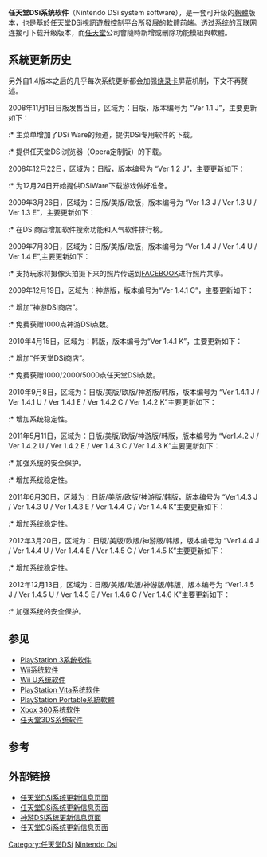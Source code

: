 {{unreferenced|time=2012-01-05T04:03:59+00:00}}
'''任天堂DSi系统软件'''（Nintendo DSi system software），是一套可升级的[[靭體|靭體]]版本，也是基於[[任天堂DSi|任天堂DSi]]視訊遊戲控制平台所發展的[[軟體|軟體]][[前端|前端]]。透过系统的互联网连接可下载升级版本，而[[任天堂|任天堂]]公司會隨時新增或刪除功能模組與軟體。

==系統更新历史==
{{FACT|DSi可以透过主机设定内的系统更新，来新增更多功能、服务或修正错误。日版DSi出厂时的版本编号是“Ver 1.0 J型”。更新时请勿关闭主机电源或切断无线网络，另外更新后也将无法复原。|time=2019-08-25}}

另外自1.4版本之后的几乎每次系统更新都会加强[[烧录卡|烧录卡]]屏蔽机制，下文不再赘述。

; 2008年11月1日日版发售当日，区域为：日版，版本编号为 “Ver 1.1 J”，主要更新如下：
:* 主菜单增加了DSi Ware的频道，提供DSi专用软件的下载。
:* 提供任天堂DSi浏览器（Opera定制版）的下载。

; 2008年12月22日，区域为：日版，版本编号为 “Ver 1.2 J”，主要更新如下：
:* 为12月24日开始提供DSiWare下载游戏做好准备。

; 2009年3月26日，区域为：日版/美版/欧版，版本编号为 “Ver 1.3 J / Ver 1.3 U / Ver 1.3 E”，主要更新如下：
:* 在DSi商店增加软件搜索功能和人气软件排行榜。

; 2009年7月30日，区域为：日版/美版/欧版，版本编号为 “Ver 1.4 J / Ver 1.4 U / Ver 1.4 E”,主要更新如下：
:* 支持玩家将摄像头拍摄下来的照片传送到[[FACEBOOK|FACEBOOK]]进行照片共享。

; 2009年12月19日，区域为：神游版，版本编号为“Ver 1.4.1 C”，主要更新如下：
:* 增加“神游DSi商店”。
:* 免费获赠1000点神游DSi点数。

; 2010年4月15日，区域为：韩版，版本编号为“Ver 1.4.1 K”，主要更新如下：
:* 增加“任天堂DSi商店”。
:* 免费获赠1000/2000/5000点任天堂DSi点数。

; 2010年9月8日，区域为：日版/美版/欧版/神游版/韩版，版本编号为 “Ver 1.4.1 J / Ver 1.4.1 U / Ver 1.4.1 E / Ver 1.4.2 C / Ver 1.4.2 K”主要更新如下：
:* 增加系统稳定性。 

; 2011年5月11日，区域为：日版/美版/欧版/神游版/韩版，版本编号为 “Ver1.4.2 J / Ver 1.4.2 U / Ver 1.4.2 E / Ver 1.4.3 C / Ver 1.4.3 K”主要更新如下：
:* 加强系统的安全保护。
:* 增加系统稳定性。

; 2011年6月30日，区域为：日版/美版/欧版/神游版/韩版，版本编号为 “Ver1.4.3 J / Ver 1.4.3 U / Ver 1.4.3 E / Ver 1.4.4 C / Ver 1.4.4 K”主要更新如下：
:* 增加系统稳定性。 

; 2012年3月20日，区域为：日版/美版/欧版/神游版/韩版，版本编号为 “Ver1.4.4 J / Ver 1.4.4 U / Ver 1.4.4 E / Ver 1.4.5 C / Ver 1.4.5 K”主要更新如下：
:* 增加系统稳定性。

; 2012年12月13日，区域为：日版/美版/欧版/神游版/韩版，版本编号为 “Ver1.4.5 J / Ver 1.4.5 U / Ver 1.4.5 E / Ver 1.4.6 C / Ver 1.4.6 K”主要更新如下：
:* 加强系统的安全保护。

==参见==
* [[PlayStation_3系统软件|PlayStation 3系统软件]]
* [[Wii系统软件|Wii系统软件]]
* [[Wii_U系统软件|Wii U系统软件]]
* [[PlayStation_Vita系统软件|PlayStation Vita系统软件]]
* [[PlayStation_Portable系統軟體|PlayStation Portable系統軟體]]
* [[Xbox_360系统软件|Xbox 360系统软件]]
* [[任天堂3DS系统软件|任天堂3DS系统软件]]

==参考==
{{Reflist}}

== 外部链接 ==
* [http://www.nintendo.co.jp/ds/support/qa/index.html#c01q08 任天堂DSi系统更新信息页面] {{Wayback|url=http://www.nintendo.co.jp/ds/support/qa/index.html#c01q08 |date=20201215060926 }}{{ja}}
* [http://www.nintendo.com/consumer/systems/dsi/en_na/systemMenuFeatures.jsp 任天堂DSi系统更新信息页面] {{Wayback|url=http://www.nintendo.com/consumer/systems/dsi/en_na/systemMenuFeatures.jsp |date=20200624083535 }}{{en}}
* [https://web.archive.org/web/20140512222332/http://ique.com/service/qa/index.html 神游DSi系统更新信息页面]{{zh-cn}}
* [http://www.nintendo.co.kr/DS/customer/qna02_sub08.php 任天堂DSi系统更新信息页面] {{Wayback|url=http://www.nintendo.co.kr/DS/customer/qna02_sub08.php |date=20200222094227 }}{{ko}}

[[Category:任天堂DSi|Category:任天堂DSi]]
[[Category:電子遊戲機的操作系統|Nintendo Dsi]]
